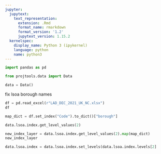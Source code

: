 ```yaml
---
jupyter:
  jupytext:
    text_representation:
      extension: .Rmd
      format_name: rmarkdown
      format_version: '1.2'
      jupytext_version: 1.15.2
  kernelspec:
    display_name: Python 3 (ipykernel)
    language: python
    name: python3
---
```


```python
import pandas as pd
```

```python
from projtools.data import Data

data = Data()
```

fix lsoa borough names

```python
df = pd.read_excel(r"LAD_DEC_2021_UK_NC.xlsx")
df
```

```python
map_dict = df.set_index("Code").to_dict()["borough"]
```

```python
data.lsoa.index.get_level_values(2)
```

```python
new_index_layer = data.lsoa.index.get_level_values(2).map(map_dict)
new_index_layer
```

```python
data.lsoa.index = data.lsoa.index.set_levels(data.lsoa.index.levels[2].map(map_dict), level=2)
```
